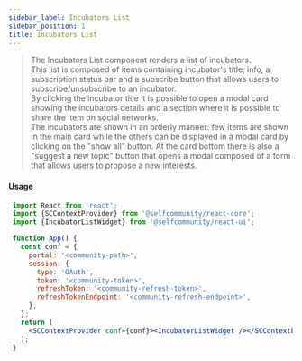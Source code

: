```yaml
---
sidebar_label: Incubators List
sidebar_position: 1
title: Incubators List
---
```


> The Incubators List component renders a list of incubators.<br/>
This list is composed of items containing incubator's title, info, a subscription status bar and a subscribe button that allows users to subscribe/unsubscribe to an incubator.<br/>
By clicking the incubator title it is possible to open a modal card showing the incubators details and a section where it is possible to share the item on social networks.<br/>
The incubators are shown in an orderly manner: few items are shown in the main card while the others can be displayed in a modal card by clicking on the "show all" button.
At the card bottom there is also a "suggest a new topic" button that opens a modal composed of a form that allows users to propose a new interests.



<Logged><IncubatorListWidget/></Logged>

#### Usage

```jsx
 import React from 'react';
 import {SCContextProvider} from '@selfcommunity/react-core';
 import {IncubatorListWidget} from '@selfcommunity/react-ui';

 function App() {
   const conf = {
     portal: '<community-path>',
     session: {
       type: 'OAuth',
       token: '<community-token>',
       refreshToken: '<community-refresh-token>',
       refreshTokenEndpoint: '<community-refresh-endpoint>',
     },
   };
   return (
     <SCContextProvider conf={conf}><IncubatorListWidget /></SCContextProvider>
   );
 }
```